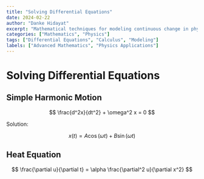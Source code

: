 ```yaml
---
title: "Solving Differential Equations"
date: 2024-02-22
author: "Danke Hidayat"
excerpt: "Mathematical techniques for modeling continuous change in physical systems."
categories: ["Mathematics", "Physics"]
tags: ["Differential Equations", "Calculus", "Modeling"]
labels: ["Advanced Mathematics", "Physics Applications"]
---
```


# Solving Differential Equations

## Simple Harmonic Motion

$$
\frac{d^2x}{dt^2} + \omega^2 x = 0
$$

Solution:

$$
x(t) = A\cos(\omega t) + B\sin(\omega t)
$$

## Heat Equation

$$
\frac{\partial u}{\partial t} = \alpha \frac{\partial^2 u}{\partial x^2}
$$

